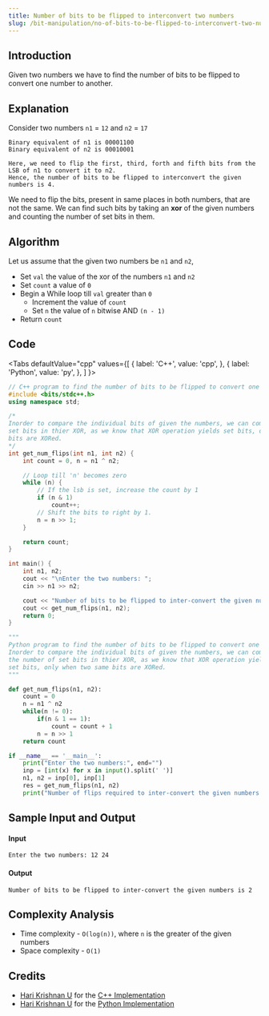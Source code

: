 ```yaml
---
title: Number of bits to be flipped to interconvert two numbers
slug: /bit-manipulation/no-of-bits-to-be-flipped-to-interconvert-two-numbers
---
```


## Introduction

Given two numbers we have to find the number of bits to be flipped to convert one number to another.

## Explanation

Consider two numbers `n1` = `12` and `n2` = `17`

```
Binary equivalent of n1 is 00001100
Binary equivalent of n2 is 00010001

Here, we need to flip the first, third, forth and fifth bits from the LSB of n1 to convert it to n2.
Hence, the number of bits to be flipped to interconvert the given numbers is 4.
```

We need to flip the bits, present in same places in both numbers, that are not the same.
We can find such bits by taking an **xor** of the given numbers and counting the number of set bits in them.

## Algorithm

Let us assume that the given two numbers be `n1` and `n2`,

-   Set `val` the value of the xor of the numbers `n1` and `n2`
-   Set `count` a value of `0`
-   Begin a While loop till `val` greater than `0`
    -   Increment the value of `count`
    -   Set `n` the value of `n` bitwise AND `(n - 1)`
-   Return `count`

## Code


<Tabs
  defaultValue="cpp"
  values={[
    { label: 'C++', value: 'cpp', },
    { label: 'Python', value: 'py', },
  ]
}>

<TabItem value="cpp">

```cpp
// C++ program to find the number of bits to be flipped to convert one number to another
#include <bits/stdc++.h>
using namespace std;

/*
Inorder to compare the individual bits of given the numbers, we can compute the number of
set bits in thier XOR, as we know that XOR operation yields set bits, only when two same
bits are XORed.
*/
int get_num_flips(int n1, int n2) {
    int count = 0, n = n1 ^ n2;

    // Loop till 'n' becomes zero
    while (n) {
        // If the lsb is set, increase the count by 1
        if (n & 1)
            count++;
        // Shift the bits to right by 1.
        n = n >> 1;
    }

    return count;
}

int main() {
    int n1, n2;
    cout << "\nEnter the two numbers: ";
    cin >> n1 >> n2;

    cout << "Number of bits to be flipped to inter-convert the given numbers is ";
    cout << get_num_flips(n1, n2);
    return 0;
}

```

</TabItem>
<TabItem value="py">

```python
"""
Python program to find the number of bits to be flipped to convert one number to another
Inorder to compare the individual bits of given the numbers, we can compute
the number of set bits in thier XOR, as we know that XOR operation yields
set bits, only when two same bits are XORed.
"""

def get_num_flips(n1, n2):
    count = 0
    n = n1 ^ n2
    while(n != 0):
        if(n & 1 == 1):
            count = count + 1
        n = n >> 1
    return count

if __name__ == '__main__':
    print("Enter the two numbers:", end="")
    inp = [int(x) for x in input().split(' ')]
    n1, n2 = inp[0], inp[1]
    res = get_num_flips(n1, n2)
    print("Number of flips required to inter-convert the given numbers is: {}".format(res))

```

</TabItem>
</Tabs>

## Sample Input and Output

#### Input

```
Enter the two numbers: 12 24
```

#### Output

```
Number of bits to be flipped to inter-convert the given numbers is 2
```

## Complexity Analysis

-   Time complexity - `O(log(n))`, where `n` is the greater of the given numbers
-   Space complexity - `O(1)`

## Credits

-   [Hari Krishnan U](https://github.com/Harikrishnan6336) for the [C++ Implementation](https://github.com/TesseractCoding/NeoAlgo/blob/master/C-Plus-Plus/Bit--Manipulation/no_of_bits_to_be_flipped_to_inter_convert_two_numbers.cpp)
-   [Hari Krishnan U](https://github.com/Harikrishnan6336) for the [Python Implementation](https://github.com/TesseractCoding/NeoAlgo/blob/master/Python/Bit--Manipulation/no_of_bits_to_be_flipped_to_inter_convert_two_numbers.py)

